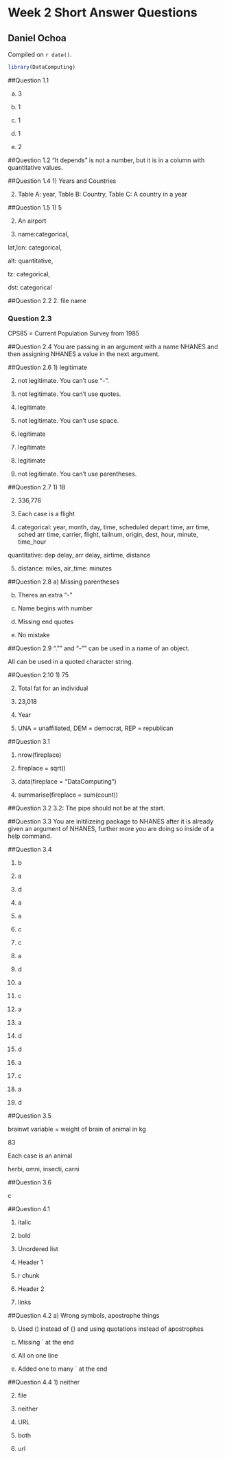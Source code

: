 # Week 2 Short Answer Questions

## Daniel Ochoa

<!-- leave this material as is -->
Compiled on `r date()`.

```r
library(DataComputing)
```
<!-- put your content after this line -->

##Question 1.1

a) 3

b) 1

c) 1

d) 1

e) 2


##Question 1.2
"It depends" is not a number, but it is in a column with quantitative values.


##Question 1.4
1) Years and Countries

2) Table A: year, Table B: Country, Table C: A country in a year


##Question 1.5
1) 5

2) An airport

3) name:categorical,

lat,lon: categorical,

alt: quantitative,

tz: categorical,

dst: categorical


##Question 2.2
2. file name

### Question 2.3
CPS85 = Current Population Survey from 1985

##Question 2.4
You are passing in an argument with a name NHANES and then assigning NHANES a value in the next argument. 

##Question 2.6
1) legitimate

2) not legitimate. You can't use "-".

3) not legitimate. You can't use quotes.

4) legitimate

5) not legitimate. You can't use space.

6) legitimate

7) legitimate

8) legitimate

9) not legitimate. You can't use parentheses.

##Question 2.7
1) 18

2) 336,776

3) Each case is a flight

4) categorical: year, month, day, time, scheduled depart time, arr time, sched arr time, carrier, flight, tailnum, origin, dest, hour, minute, time_hour

quantitative: dep delay, arr delay, airtime, distance

5) distance: miles, air_time: minutes

##Question 2.8
a) Missing parentheses

b) Theres an extra "-"

c) Name begins with number

d) Missing end quotes

e) No mistake

##Question 2.9
"."" and "-"" can be used in a name of an object.

All can be used in a quoted character string.

##Question 2.10
1) 75

2) Total fat for an individual

3) 23,018

4) Year

5) UNA = unaffiliated, DEM = democrat, REP = republican

##Question 3.1

1) nrow(fireplace)

2) fireplace = sqrt()

3) data(fireplace = "DataComputing")

4) summarise(fireplace = sum(count))

##Question 3.2
3.2: The pipe should not be at the start. 

##Question 3.3
You are initilizeing package to NHANES after it is already given an argument of NHANES, further more you are doing so inside of a help command. 

##Question 3.4

1) b

2) a

3) d

4) a

5) a

6) c

7) c

8) a

9) d

10) a

11) c

12) a

13) a

14) d

15) d

16) a

17) c

18) a

19) d

##Question 3.5

brainwt variable = weight of brain of animal in kg

83

Each case is an animal

herbi, omni, insecti, carni

##Question 3.6

c

##Question 4.1

1) italic

2) bold

3) Unordered list

4) Header 1

5) r chunk

6) Header 2

7) links

##Question 4.2
a) Wrong symbols, apostrophe things

b) Used () instead of {} and using quotations instead of apostrophes 

c) Missing ` at the end

d) All on one line

e) Added one to many ` at the end


##Question 4.4
1) neither

2) file

3) neither

4) URL

5) both

6) url
